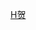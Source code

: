 {{Navbox
| name  = 贺龙家系
| title = 贺龙家系
| state = collapsed
| list1 = <div class="thumb tone" style="margin-left: auto; margin-right:auto;
width:99%; max-width:1000px;"><div class="overflowbugx" style="overflow:auto;">
<center>
{{familytree/start | style=font-size: 90%;}}
{{familytree|||||||||||||||||||||||||||||HTZ||||||||||||||||||||||||HTZ=贺廷宰}}
{{familytree|||||||||||||||||||||||||||||!||||||||||||||||||||||||||}}
{{familytree|||||||||||||||||||||||||WMB|y|HLS|||||||||||||||||||||||||WMB=羅氏|HLS=贺良仕}}
{{familytree||||||||||||||||||||||||||||!||||||||||||||||||||||||||||}}
{{familytree|||||||||||||||||||||||WMA|y|HSD|||||||||||||||||||||||||||WMA=王金姑|HSD=贺仕道}}
{{familytree||,|-|-|-|v|-|-|-|v|-|-|-|v|-|-|-|v||-|-|v|-|-|-|(||||||||||||||||||||||||||||||}}
{{familytree|HYY||HWM||HSM||HMG||HRG||HWZ||HLL|~|XYG1|~|XYG2|~|HQX|~|JXR|~|XMM|||||||||HYY=[[贺英]]|HWM=[[贺戊妹]]|HSM=[[贺三妹]]|HMG=[[贺满姑]]|HRG=[[贺絨姑]]|HWZ=[[贺文掌]]|HLL=[[贺龙]]|XYG1=[[徐月姑]]|XYG2=[[向元姑]]|HQX=[[胡琴仙]]|JXR=[[蹇先任]]|XMM=[[薛明]]}}
{{familytree||||||||||||||||||||||!||||||||||||!||||)|-|-|-|v|-|-|-|.||}}
{{familytree|||||||||||||||||||||HJL||||||||||HJS||HMF||HLM||HXM|HJL=[[贺金莲]]|HJS=[[贺捷生]]|HMF=[[贺鹏飞]]|HLM=[[贺黎明]]|HXM=[[贺晓明]]}}
{{familytree/end}}
}}</center>
<noinclude>
[[Category:中国家族模板|H贺]]
</noinclude>